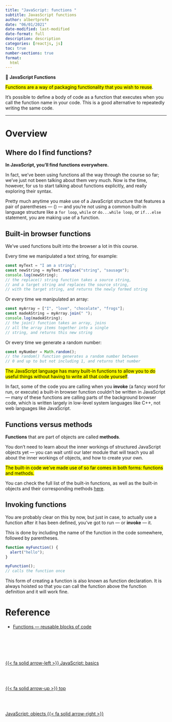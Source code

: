 ```yaml
---
title: "JavaScript: functions "
subtitle: JavasScript functions
author: albertprofe
date: "06/01/2021"
date-modified: last-modified
date-format: full
description: description
categories: [reactjs, js]
toc: true
number-sections: true
format:
  html
---
```




::: {.summary}

📘 **JavaScript Functions**

<mark>Functions are a way of packaging functionality that you wish to reuse</mark>.

It's possible to define a body of code as a function that executes when you call the function name in your code. This is a good alternative to repeatedly writing the same code.

:::

---


# Overview

## Where do I find functions?

**In JavaScript, you'll find functions everywhere.**

In fact, we've been using functions all the way through the course so far; we've just not been talking about them very much. Now is the time, however, for us to start talking about functions explicitly, and really exploring their syntax.

Pretty much anytime you make use of a JavaScript structure that features a pair of parentheses — () — and you're not using a common built-in language structure like a ``for loop``, ``while`` or ``do...while loop``, or ``if...else`` statement, you are making use of a function.

## Built-in browser functions

We've used functions built into the browser a lot in this course.

Every time we manipulated a text string, for example:

``` .jsx
const myText = "I am a string";
const newString = myText.replace("string", "sausage");
console.log(newString);
// the replace() string function takes a source string,
// and a target string and replaces the source string,
// with the target string, and returns the newly formed string
```

Or every time we manipulated an array:

``` .jsx
const myArray = ["I", "love", "chocolate", "frogs"];
const madeAString = myArray.join(" ");
console.log(madeAString);
// the join() function takes an array, joins
// all the array items together into a single
// string, and returns this new string
```

Or every time we generate a random number:

``` .jsx
const myNumber = Math.random();
// the random() function generates a random number between
// 0 and up to but not including 1, and returns that number
```
<mark>The JavaScript language has many built-in functions to allow you to do useful things without having to write all that code yourself</mark>.

In fact, some of the code you are calling when you **invoke** (a fancy word for run, or execute) a built-in browser function couldn't be written in JavaScript — many of these functions are calling parts of the background browser code, which is written largely in low-level system languages like C++, not web languages like JavaScript.

## Functions versus methods

**Functions** that are part of objects are called **methods**.

You don't need to learn about the inner workings of structured JavaScript objects yet — you can wait until our later module that will teach you all about the inner workings of objects, and how to create your own. 

<mark>The built-in code we've made use of so far comes in both forms: functions and methods.</mark>

You can check the full list of the built-in functions, as well as the built-in objects and their corresponding methods [here](https://developer.mozilla.org/en-US/docs/Web/JavaScript/Reference/Global_Objects){.external target="_blank"}.

## Invoking functions

You are probably clear on this by now, but just in case, to actually use a function after it has been defined, you've got to run — or **invoke** — it.

This is done by including the name of the function in the code somewhere, followed by parentheses.


``` .jsx

function myFunction() {
  alert("hello");
}

myFunction();
// calls the function once
```
::: {.callout-note}

This form of creating a function is also known as function declaration. It is always hoisted so that you can call the function above the function definition and it will work fine.
:::


# Reference

- [Functions — reusable blocks of code](https://developer.mozilla.org/en-US/docs/Learn/JavaScript/Building_blocks/Functions){.external target="_blank"}




::: {.column-margin}

:::





<!--- navLinks -->
<br><br>
<div class=row>
<br>
<div class='column left previous'>
<br>
[{{< fa solid arrow-left >}} JavaScript: basics](/reactjs/reactjs-js-basics.qmd)
<br>
</div>
<br>
<div class='column center'>
<br>
[{{< fa solid arrow-up >}} top](#top)
<br>
</div>
<br>
<div class='column right next'>
<br>
[JavaScript: objects {{< fa solid arrow-right >}}](/reactjs/reactjs-js-objects.qmd)
<br>
</div>
<br>
</div>
